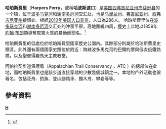 
{{Infobox Settlement
| name = 哈珀斯费里<br/>Harpers Ferry
| image_skyline = Harpers Ferry, West Virginia, USA-1May2010.jpg
| imagesize = 250px
| image_caption = 
| image_flag = 
| image_shield = 
| pushpin_map = USA West Virginia
| pushpin_label_position = bottom
| subdivision_type = 国家
| subdivision_name = {{USA}}
| subdivision_type1 = [[美国行政区划|州]]
| subdivision_name1 = [[西弗吉尼亚州|西弗吉尼亚州]]
| subdivision_type2 = [[西弗吉尼亚州各县列表|县]]
| subdivision_name2 =  [[杰斐逊县_(西弗吉尼亚州)|杰斐逊县]]
| elevation_m = 149
| elevation_ft = 
| area_total_km2 = 1.6
| population_as_of = 2000年
| population_total = 307
| population_density_km2 = auto
| timezone = [[EST|EST]]
| utc_offset = -5
| timezone_DST = [[EDT|EDT]]
| utc_offset_DST = -4
| latd = 39
| latm = 19
| lats = 31
| latNS = N
| longd = 77
| longm = 44
| longs = 37
| longEW = W
| website =  
}}
'''哈珀斯费里'''（'''Harpers Ferry'''，或稱'''哈波斯渡口'''）是[[美国|美国]][[西弗吉尼亚州|西弗吉尼亚州]][[杰斐逊县_(西弗吉尼亚州)|杰斐逊县]]的一个镇，位于[[波多马克河|波多马克河]]和[[谢南多厄河|谢南多厄河]]交汇处，也是[[马里兰州|马里兰州]]、[[弗吉尼亚州|弗吉尼亚州]]、[[西弗吉尼亚州|西弗吉尼亚州]]接壤处。根据[[2010年美国人口普查|2010年美国人口普查]]，人口為286人。
哈珀斯費里位在[[波多马克河|波多马克河]]和[[谢南多厄河|谢南多厄河]]交汇处的沖積平原，高地圍繞四周，歷史上此地以1859年[[约翰·布朗_(废奴主义者)|約翰‧布朗]]領導奪取軍火庫的暴動而聞名。<ref name="Corp">{{Cite web
| title =Harpers Ferry Town Website
| url =http://www.harpersferrywv.us/
| accessdate =2007-07-19
| archive-date =2007-07-16
| archive-url =https://web.archive.org/web/20070716182427/http://www.harpersferrywv.us/
| dead-url =no
}}</ref>

哈珀斯費里的低處位於哈珀斯費里國家歷史公園內。其餘部分則屬於哈珀斯費里史蹟區。此外還有兩個國家史蹟位於附近：跨越波多馬克河的巴爾的摩與俄亥俄鐵路橋，以及聖彼得羅馬天主教教堂。

阿帕拉契步道保護局（Appalachian Trail Conservancy ，ATC ）的總部位在此地，而哈珀斯費里也是該步道直接穿越的少數幾個城鎮之一。本地的戶外活動也很著名，包括泛舟、釣魚、登山腳踏車、獨木舟、攀岩等等。



{{US-stub}}

[[Category:西弗吉尼亚州城市|H]]

==參考資料==
{{Reflist}}